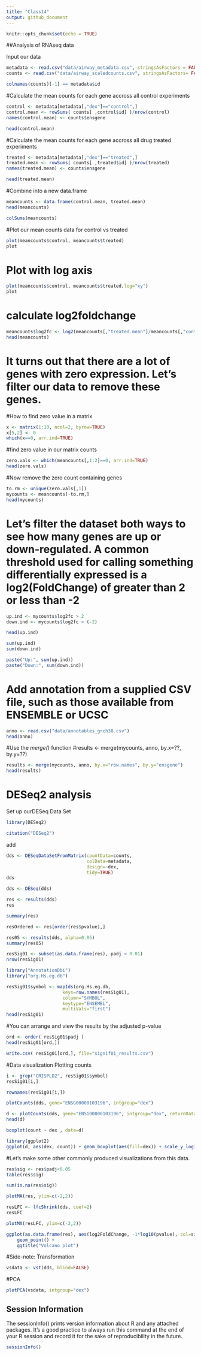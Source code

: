 ```yaml
---
title: "Class14"
output: github_document
---
```


```r
knitr::opts_chunk$set(echo = TRUE)
```


##Analysis of RNAseq data

Input our data

```r
metadata <- read.csv("data/airway_metadata.csv", stringsAsFactors = FALSE)
counts <- read.csv("data/airway_scaledcounts.csv", stringsAsFactors= FALSE)
```


```r
colnames(counts)[-1] == metadata$id
```
#Calculate the mean counts for each gene accross all control experiments

```r
control <- metadata[metadata[,"dex"]=="control",]
control.mean <- rowSums( counts[ ,control$id] )/nrow(control) 
names(control.mean) <- counts$ensgene
```
```r
head(control.mean)
```
#Calculate the mean counts for each gene accross all drug treated experiments

```r
treated <- metadata[metadata[,"dex"]=="treated",]
treated.mean <- rowSums( counts[ ,treated$id] )/nrow(treated) 
names(treated.mean) <- counts$ensgene
```

```r
head(treated.mean)
```
#Combine into a new data.frame
```r
meancounts <- data.frame(control.mean, treated.mean)
head(meancounts)
```

```r
colSums(meancounts)
```
#Plot our mean counts data for control vs treated

```r
plot(meancounts$control, meancounts$treated)
plot
```
# Plot with log axis
```r
plot(meancounts$control, meancounts$treated,log="xy")
plot
```
# calculate log2foldchange

```r
meancounts$log2fc <- log2(meancounts[,"treated.mean"]/meancounts[,"control.mean"])
head(meancounts)
```
# It turns out that there are a lot of genes with zero expression. Let’s filter our data to remove these genes.

#How to find zero value in a matrix

```r
x <- matrix(1:10, ncol=2, byrow=TRUE)
x[5,2] <- 0
which(x==0, arr.ind=TRUE)
```
#find zero value in our matrix counts

```r
zero.vals <- which(meancounts[,1:2]==0, arr.ind=TRUE)
head(zero.vals)
```
#Now remove the zero count containing genes
```r
to.rm <- unique(zero.vals[,1])
mycounts <- meancounts[-to.rm,]
head(mycounts)
```
# Let’s filter the dataset both ways to see how many genes are up or down-regulated. A common threshold used for calling something differentially expressed is a log2(FoldChange) of greater than 2 or less than -2 
```r
up.ind <- mycounts$log2fc > 2
down.ind <- mycounts$log2fc < (-2)
```


```r
head(up.ind)
```

```r
sum(up.ind)
sum(down.ind)
```

```r
paste("Up:", sum(up.ind))
paste("Down:", sum(down.ind))
```
# Add annotation from a supplied CSV file, such as those available from ENSEMBLE or UCSC

```r
anno <- read.csv("data/annotables_grch38.csv")
head(anno)
```
#Use the *merge()* function
#results <- merge(mycounts, anno, by.x=??, by.y=??)
```r
results <- merge(mycounts, anno, by.x="row.names", by.y="ensgene")
head(results)

```

# DESeq2 analysis
Set up ourDESeq Data Set

```r
library(DESeq2)
```
```r
citation("DESeq2")
```

add
```r
dds <- DESeqDataSetFromMatrix(countData=counts, 
                              colData=metadata, 
                              design=~dex, 
                              tidy=TRUE)
dds
```

```r
dds <- DESeq(dds)
```
```r
res <- results(dds)
res
```

```r
summary(res)
```

```r
resOrdered <- res[order(res$pvalue),]
```
```r
res05 <- results(dds, alpha=0.05)
summary(res05)
```
```r
resSig01 <- subset(as.data.frame(res), padj < 0.01)
nrow(resSig01)
```
```r
library("AnnotationDbi")
library("org.Hs.eg.db")
```

```r
resSig01$symbol <- mapIds(org.Hs.eg.db,
                     keys=row.names(resSig01),
                     column="SYMBOL",
                     keytype="ENSEMBL",
                     multiVals="first")
head(resSig01)
```

#You can arrange and view the results by the adjusted p-value
```r
ord <- order( resSig01$padj )
head(resSig01[ord,])
```
```r
write.csv( resSig01[ord,], file="signif01_results.csv")
```

#Data visualization
Plotting counts
```r
i <- grep("CRISPLD2", resSig01$symbol)
resSig01[i,]
```
```r
rownames(resSig01[i,])
```

```r
plotCounts(dds, gene="ENSG00000103196", intgroup="dex")
```
```r
d <- plotCounts(dds, gene="ENSG00000103196", intgroup="dex", returnData=TRUE)
head(d)
```
```r
boxplot(count ~ dex , data=d)
```
```r
library(ggplot2)
ggplot(d, aes(dex, count)) + geom_boxplot(aes(fill=dex)) + scale_y_log10() + ggtitle("CRISPLD2")
```
#Let’s make some other commonly produced visualizations from this data. 
```r
res$sig <- res$padj<0.05
table(res$sig)
```
```r
sum(is.na(res$sig))
```

```r
plotMA(res, ylim=c(-2,2))
```
```r
resLFC <- lfcShrink(dds, coef=2)
resLFC
```
```r
plotMA(resLFC, ylim=c(-2,2))

```

```r
ggplot(as.data.frame(res), aes(log2FoldChange, -1*log10(pvalue), col=sig)) + 
    geom_point() + 
    ggtitle("Volcano plot")
```
#Side-note: Transformation
```r
vsdata <- vst(dds, blind=FALSE)
```
#PCA
```r
plotPCA(vsdata, intgroup="dex")
```
## Session Information
The sessionInfo() prints version information about R and any attached packages. It’s a good practice to always run this command at the end of your R session and record it for the sake of reproducibility in the future.
```r
sessionInfo()
```

